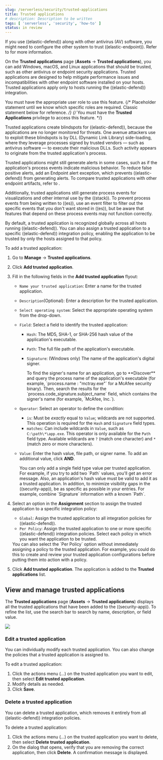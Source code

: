 ```yaml
---
slug: /serverless/security/trusted-applications
title: Trusted applications
# description: Description to be written
tags: [ 'serverless', 'security', 'how-to' ]
status: in review
---
```


<DocBadge template="technical preview" />
<div id="trusted-apps-ov"></div>

<DocCallOut title="Note">
If you use ((elastic-defend)) along with other antivirus (AV) software, you might need to configure the other system to trust ((elastic-endpoint)). Refer to <DocLink slug="/serverless/security/allowlist-endpoint" /> for more information.
</DocCallOut>

On the **Trusted applications** page (**Assets** → **Trusted applications**), you can add Windows, macOS, and Linux applications that should be trusted, such as other antivirus or endpoint security applications. Trusted applications are designed to help mitigate performance issues and incompatibilities with other endpoint software installed on your hosts. Trusted applications apply only to hosts running the ((elastic-defend)) integration.

<DocCallOut title="Requirements">

You must have the appropriate user role to use this feature.
{/* Placeholder statement until we know which specific roles are required. Classic statement below for reference. */}
{/* You must have the **Trusted Applications** <DocLink slug="/serverless/security/endpoint-management-req">privilege</DocLink> to access this feature. */}

</DocCallOut>

Trusted applications create blindspots for ((elastic-defend)), because the applications are no longer monitored for threats. One avenue attackers use to exploit these blindspots is by DLL (Dynamic Link Library) side-loading, where they leverage processes signed by trusted vendors — such as antivirus software — to execute their malicious DLLs. Such activity appears to originate from the trusted application's process.

Trusted applications might still generate alerts in some cases, such as if the application's process events indicate malicious behavior. To reduce false positive alerts, add an <DocLink slug="/serverless/security/add-exceptions" section="add-((elastic-endpoint))-exceptions">Endpoint alert exception</DocLink>, which prevents ((elastic-defend)) from generating alerts. To compare trusted applications with other endpoint artifacts, refer to <DocLink slug="/serverless/security/optimize-edr" />.

Additionally, trusted applications still generate process events for visualizations and other internal use by the ((stack)). To prevent process events from being written to ((es)), use an <DocLink slug="/serverless/security/event-filters">event filter</DocLink> to filter out the specific events that you don't want stored in ((es)), but be aware that features that depend on these process events may not function correctly.

By default, a trusted application is recognized globally across all hosts running ((elastic-defend)). You can also assign a trusted application to a specific ((elastic-defend)) integration policy, enabling the application to be trusted by only the hosts assigned to that policy.

To add a trusted application:

1. Go to **Manage** → **Trusted applications**.

1. Click **Add trusted application**.

1. Fill in the following fields in the **Add trusted application** flyout:

    * `Name your trusted application`: Enter a name for the trusted application.

    * `Description`(Optional): Enter a description for the trusted application.

    * `Select operating system`: Select the appropriate operating system from the drop-down.

    * `Field`: Select a field to identify the trusted application:
        * `Hash`: The MD5, SHA-1, or SHA-256 hash value of the application's executable.
        * `Path`: The full file path of the application's executable.
        * `Signature`: (Windows only) The name of the application's digital signer.

            <DocCallOut title="Tip">
            To find the signer's name for an application, go to **Discover** and query the process name of the application's executable (for example, `process.name : "mctray.exe"` for a McAfee security binary). Then, search the results for the `process.code_signature.subject_name` field, which contains the signer's name (for example, `McAfee, Inc.`).
            </DocCallOut>

    * `Operator`: Select an operator to define the condition:
        * `is`: Must be _exactly_ equal to `Value`; wildcards are not supported. This operation is required for the `Hash` and `Signature` field types.
        * `matches`: Can include wildcards in `Value`, such as `C:\path\*\app.exe`. This operator is only available for the `Path` field type. Available wildcards are `?` (match one character) and `*` (match zero or more characters).

    * `Value`: Enter the hash value, file path, or signer name. To add an additional value, click **AND**.

        <DocCallOut title="Note">
        You can only add a single field type value per trusted application. For example, if you try to add two `Path` values, you'll get an error message. Also, an application's hash value must be valid to add it as a trusted application. In addition, to minimize visibility gaps in the ((security-app)), be as specific as possible in your entries. For example, combine `Signature` information with a known `Path`.
        </DocCallOut>

1. Select an option in the **Assignment** section to assign the trusted application to a specific integration policy:
    * `Global`: Assign the trusted application to all integration policies for ((elastic-defend)).
    * `Per Policy`: Assign the trusted application to one or more specific ((elastic-defend)) integration policies. Select each policy in which you want the application to be trusted.

    <DocCallOut title="Note">
    You can also select the `Per Policy` option without immediately assigning a policy to the trusted application. For example, you could do this to create and review your trusted application configurations before putting them into action with a policy.
    </DocCallOut>

1. Click **Add trusted application**. The application is added to the **Trusted applications** list.

<div id="trusted-apps-list"></div>

## View and manage trusted applications

The **Trusted applications** page (**Assets** → **Trusted applications**) displays all the trusted applications that have been added to the ((security-app)). To refine the list, use the search bar to search by name, description, or field value.

![](../images/trusted-apps-ov/-management-admin-trusted-apps-list.png)

<div id="edit-trusted-app"></div>

### Edit a trusted application
You can individually modify each trusted application. You can also change the policies that a trusted application is assigned to.

To edit a trusted application:

1. Click the actions menu (*...*) on the trusted application you want to edit, then select **Edit trusted application**.
1. Modify details as needed.
1. Click **Save**.

<div id="delete-trusted-app"></div>

### Delete a trusted application
You can delete a trusted application, which removes it entirely from all ((elastic-defend)) integration policies.

To delete a trusted application:

1. Click the actions menu (*...*) on the trusted application you want to delete, then select **Delete trusted application**.
1. On the dialog that opens, verify that you are removing the correct application, then click **Delete**. A confirmation message is displayed.

